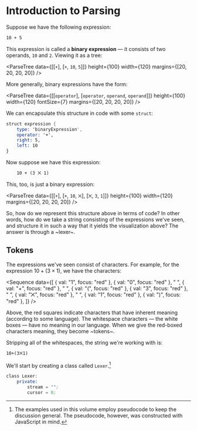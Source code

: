 
# Introduction to Parsing

Suppose we have the following expression:

```nasm
10 + 5
```

This expression is called a **binary expression** — it consists of two
operands, `10` and `2`. Viewing it as a tree:

<ParseTree
	data={[[`+`], [`+`, `10`, `5`]]}
	height={100}
	width={120}
	margins={[20, 20, 20, 20]}
/>

More generally, binary expressions have the form:

<ParseTree
	data={[[`operator`], [`operator`, `operand`, `operand`]]}
	height={100}
	width={120}
	fontSize={7}
	margins={[20, 20, 20, 20]}
/>

We can encapsulate this structure in code with some `struct`:

```nasm
struct expression {
	type: 'binaryExpression',
	operator: '+',
	right: 5,
	left: 10
}
```

Now suppose we have this expression:

```nasm
	10 + (3 ⨉ 1)
```

This, too, is just a binary expression:

<ParseTree
	data={[[`+`], [`+`, `10`, `⨉`], [`⨉`, `3`, `1`]]}
	height={100}
	width={120}
	margins={[20, 20, 20, 20]}
/>

So, how do we represent this structure above in terms of code? In other
words, how do we take a string consisting of the expressions we've seen,
and structure it in such a way that it yields the visualization above? The
answer is through a ~lexer~.

## Tokens

The expressions we've seen consist of characters. For example, for the
expression ${10 + (3 \times 1),}$ we have the characters:

<Sequence
	data={[
		{ val: "1", focus: "red" },
		{ val: "0", focus: "red" },
		" ",
		{ val: "+", focus: "red" },
		" ",
		{ val: "(", focus: "red" },
		{ val: "3", focus: "red" },
		" ",
		{ val: "⨉", focus: "red" },
		" ",
		{ val: "1", focus: "red" },
		{ val: ")", focus: "red" },
	]}
/>

Above, the red squares indicate characters that have inherent meaning
(according to some language). The whitespace characters — the white boxes —
have no meaning in our language. When we give the red-boxed characters
meaning, they become ~tokens~.

Stripping all of the whitespaces, the string we're working with is:

```nasm
10+(3⨉1)
```

We'll start by creating a class called `Lexer`.[^language_note]

[^language_note]:
    The examples used in this volume employ pseudocode to keep the
    discussion general. The pseudocode, however, was constructed with
    JavaScript in mind.

```nasm
class Lexer:
	private:
		stream = "";
		cursor = 0;
```
